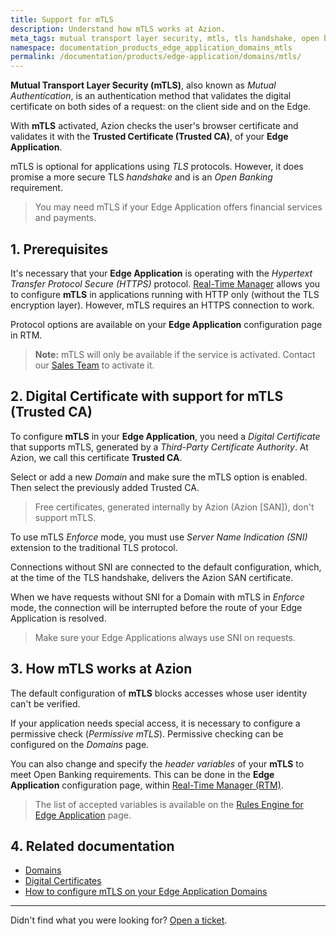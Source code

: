 ```yaml
---
title: Support for mTLS
description: Understand how mTLS works at Azion.
meta_tags: mutual transport layer security, mtls, tls handshake, open banking, certificates, digital certificates
namespace: documentation_products_edge_application_domains_mtls
permalink: /documentation/products/edge-application/domains/mtls/
---
```


**Mutual Transport Layer Security (mTLS)**, also known as *Mutual Authentication*, is an authentication method that validates the digital certificate on both sides of a request: on the client side and on the Edge.

With **mTLS** activated, Azion checks the user's browser certificate and validates it with the **Trusted Certificate (Trusted CA)**, of your **Edge Application**.

mTLS is optional for applications using *TLS* protocols. However, it does promise a more secure TLS *handshake* and is an *Open Banking* requirement.

> You may need mTLS if your Edge Application offers financial services and payments.

## 1. Prerequisites

It's necessary that your **Edge Application** is operating with the *Hypertext Transfer Protocol Secure (HTTPS)* protocol. [Real-Time Manager](https://manager.azion.com) allows you to configure **mTLS** in applications running with HTTP only (without the TLS encryption layer). However, mTLS requires an HTTPS connection to work.

Protocol options are available on your **Edge Application** configuration page in RTM.

> **Note:** mTLS will only be available if the service is activated. Contact our [Sales Team](https://www.azion.com/en/contact-sales/) to activate it.

## 2. Digital Certificate with support for mTLS (Trusted CA)

To configure **mTLS** in your **Edge Application**, you need a *Digital Certificate* that supports mTLS, generated by a *Third-Party Certificate Authority*. At Azion, we call this certificate **Trusted CA**.

Select or add a new *Domain* and make sure the mTLS option is enabled. Then select the previously added Trusted CA.

> Free certificates, generated internally by Azion (Azion [SAN]), don't support mTLS.

To use mTLS *Enforce* mode, you must use *Server Name Indication (SNI)* extension to the traditional TLS protocol.

Connections without SNI are connected to the default configuration, which, at the time of the TLS handshake, delivers the Azion SAN certificate.

When we have requests without SNI for a Domain with mTLS in *Enforce* mode, the connection will be interrupted before the route of your Edge Application is resolved.

> Make sure your Edge Applications always use SNI on requests.

## 3. How mTLS works at Azion

The default configuration of **mTLS** blocks accesses whose user identity can't be verified.

If your application needs special access, it is necessary to configure a permissive check (*Permissive mTLS*). Permissive checking can be configured on the *Domains* page.

You can also change and specify the *header variables* of your **mTLS** to meet Open Banking requirements. This can be done in the **Edge Application** configuration page, within [Real-Time Manager (RTM)](https://manager.azion.com).

> The list of accepted variables is available on the [Rules Engine for Edge Application](/en/documentation/products/edge-application/rules-engine/) page.

## 4. Related documentation

* [Domains](/en/documentation/products/edge-application/domains/)
* [Digital Certificates](/en/documentation/products/edge-application/digital-certificates/)
* [How to configure mTLS on your Edge Application Domains](/en/documentation/products/guides/mtls/)

***

Didn't find what you were looking for? [Open a ticket](https://tickets.azion.com/).
